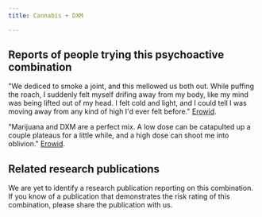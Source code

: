 ---
title: Cannabis + DXM

---

## Reports of people trying this psychoactive combination

"We dediced to smoke a joint, and this mellowed us both out. While puffing the roach, I suddenly felt myself drifing away from my body, like my mind was being lifted out of my head. I felt cold and light, and I could tell I was moving away from any kind of high I'd ever felt before." [Erowid](https://erowid.org/experiences/exp.php?ID=7156).

"Marijuana and DXM are a perfect mix. A low dose can be catapulted up a couple plateaus for a little while, and a high dose can shoot me into oblivion." [Erowid](https://erowid.org/experiences/exp.php?ID=8139).


## Related research publications

We are yet to identify a research publication reporting on this combination. If you know of a publication that demonstrates the risk rating of this combination, please share the publication with us.
